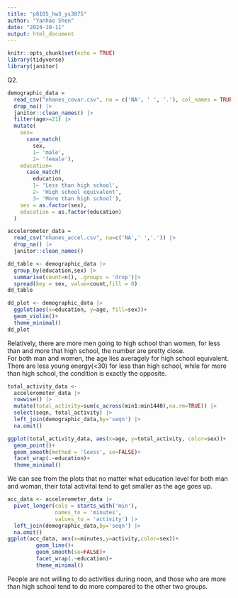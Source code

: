 ```yaml
---
title: "p8105_hw3_ys3875"
author: "Yanhao Shen"
date: "2024-10-11"
output: html_document
---
```


```r
knitr::opts_chunk$set(echo = TRUE)
library(tidyverse)
library(janitor)
```

Q2.
```r
demographic_data =
  read_csv("nhanes_covar.csv", na = c('NA', ' ', '.'), col_names = TRUE, skip = 4) |>
  drop_na() |>
  janitor::clean_names() |>
  filter(age>=21) |>
  mutate(
    sex=
      case_match(
        sex,
        1~ 'male',
        2~ 'female'),
    education=
      case_match(
        education,
        1~ 'Less than high school',
        2~ 'High school equivalent',
        3~ 'More than high school'),
    sex = as.factor(sex),
    education = as.factor(education)
  )

accelerometer_data = 
  read_csv("nhanes_accel.csv", na=c('NA',' ','.')) |>
  drop_na() |>
  janitor::clean_names()
```
```r
dd_table <- demographic_data |>
  group_by(education,sex) |>
  summarise(count=n(), .groups = 'drop')|>
  spread(key = sex, value=count,fill = 0)
dd_table

dd_plot <- demographic_data |>
  ggplot(aes(x=education, y=age, fill=sex))+
  geom_violin()+
  theme_minimal()
dd_plot
```
Relatively, there are more men going to high school than women, for less than and more that high school, the number are pretty close. \
For both man and women, the age lies averagely for high school equivalent. There are less young energy(<30) for less than high school, while for more than high school, the condition is exactly the opposite.
```r
total_activity_data <- 
  accelerometer_data |>
  rowwise() |>
  mutate(total_activity=sum(c_across(min1:min1440),na.rm=TRUE)) |>
  select(seqn, total_activity) |>
  left_join(demographic_data,by='seqn') |>
  na.omit()

ggplot(total_activity_data, aes(x=age, y=total_activity, color=sex))+
  geom_point()+
  geom_smooth(method = 'loess', se=FALSE)+
  facet_wrap(.~education)+
  theme_minimal()
```
We can see from the plots that no matter what education level for both man and woman, their total activital tend to get smaller as the age goes up.
```r
acc_data <- accelerometer_data |>
  pivot_longer(cols = starts_with('min'),
               names_to = 'minutes',
               values_to = 'activity') |>
  left_join(demographic_data,by='seqn') |>
  na.omit()
ggplot(acc_data, aes(x=minutes,y=activity,color=sex))+
         geom_line()+
         geom_smooth(se=FALSE)+
         facet_wrap(.~education)+
         theme_minimal()
```
People are not willing to do activities during noon, and those who are more than high school tend to do more compared to the other two groups.

